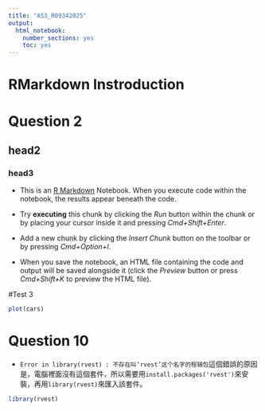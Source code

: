```yaml
---
title: "AS3_R09342025"
output: 
  html_notebook:
    number_sections: yes
    toc: yes
---
```

# RMarkdown Instroduction
# Question 2
## head2
### head3

* This is an [R Markdown](http://rmarkdown.rstudio.com) Notebook. When you execute code within the notebook, the results appear beneath the code. 

* Try **executing** this chunk by clicking the *Run* button within the chunk or by placing your cursor inside it and pressing *Cmd+Shift+Enter*. 

* Add a new chunk by clicking the *Insert Chunk* button on the toolbar or by pressing *Cmd+Option+I*.

* When you save the notebook, an HTML file containing the code and output will be saved alongside it (click the *Preview* button or press *Cmd+Shift+K* to preview the HTML file). 

#Test 3
```r
plot(cars)
```

# Question 10
* `Error in library(rvest) : 不存在叫‘rvest’这个名字的程辑包`這個錯誤的原因是，電腦裡面沒有這個套件，所以需要用`install.packages('rvest')`來安裝，再用`library(rvest)`來匯入該套件。
```r
library(rvest)

```

